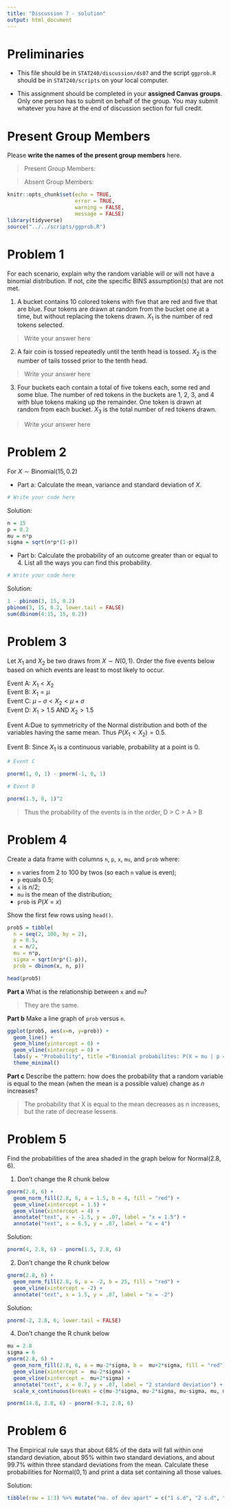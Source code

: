 ---
title: "Discussion 7 - solution"
output: html_document
---

# Preliminaries

- This file should be in `STAT240/discussion/ds07` and the script `ggprob.R` should be in `STAT240/scripts` on your local computer.

- This assignment should be completed in your **assigned Canvas groups**. Only one person has to submit on behalf of the group. You may submit whatever you have at the end of discussion section for full credit.

# Present Group Members

Please **write the names of the present group members** here.

> Present Group Members:

> Absent Group Members: 



```{r setup, include=FALSE}
knitr::opts_chunk$set(echo = TRUE, 
                      error = TRUE, 
                      warning = FALSE, 
                      message = FALSE)
library(tidyverse)
source("../../scripts/ggprob.R")
```



# Problem 1

For each scenario, explain why the random variable will or will not have a binomial distribution. If not, cite the specific BINS assumption(s) that are not met.

1. A bucket contains 10 colored tokens with five that are red and five that are blue. Four tokens are drawn at random from the bucket one at a time, but without replacing the tokens drawn. $X_1$ is the number of red tokens selected.

> Write your answer here

2. A fair coin is tossed repeatedly until the tenth head is tossed. $X_2$ is the number of tails tossed prior to the tenth head.

> Write your answer here

3. Four buckets each contain a total of five tokens each, some red and some blue. The number of red tokens in the buckets are 1, 2, 3, and 4 with blue tokens making up the remainder. One token is drawn at random from each bucket. $X_3$ is the total number of red tokens drawn.

> Write your answer here

# Problem 2

For $X \sim \text{Binomial}(15,0.2)$ 

- Part a: Calculate the mean, variance and standard deviation of $X$.

```{r}
# Write your code here
```

Solution:

```{r}
n = 15
p = 0.2
mu = n*p
sigma = sqrt(n*p*(1-p))
```


- Part b: Calculate the probability of an outcome greater than or equal to 4. List all the ways you can find this probability.

```{r}
# Write your code here
```

Solution:

```{r}
1 - pbinom(3, 15, 0.2)
pbinom(3, 15, 0.2, lower.tail = FALSE)
sum(dbinom(4:15, 15, 0.2))
```

# Problem 3

Let $X_1$ and $X_2$ be two draws from $X \sim N(0,1)$. Order the five events below based on which events are least to most likely to occur.

Event A: $X_1 < X_2$    
Event B: $X_1 = \mu$    
Event C: $\mu - \sigma < X_2 < \mu + \sigma$    
Event D: $X_1 > 1.5$ AND $X_2 > 1.5$

Event A:Due to symmetricity of the Normal distribution and both of the variables having the same mean. Thus $P(X_1<X_2)=0.5$.

Event B: Since $X_1$ is a continuous variable, probability at a point is 0.

```{r}
# Event C

pnorm(1, 0, 1) - pnorm(-1, 0, 1)

# Event D

pnorm(1.5, 0, 1)^2
```

> Thus the probability of the events is in the order, D > C > A > B

# Problem 4

Create a data frame with columns `n`, `p`, `x`, `mu`, and `prob` where:

-   `n` varies from 2 to 100 by twos (so each `n` value is even);
-   `p` equals 0.5;
-   `x` is $n/2$;
-   `mu` is the mean of the distribution;
-   `prob` is $P(X = x)$

Show the first few rows using `head()`.

```{r}
prob5 = tibble(
  n = seq(2, 100, by = 2),
  p = 0.5,
  x = n/2,
  mu = n*p,
  sigma = sqrt(n*p*(1-p)),
  prob = dbinom(x, n, p))

head(prob5)
```


**Part a** What is the relationship between `x` and `mu`?

> They are the same.

**Part b** Make a line graph of `prob` versus `n`.

```{r}
ggplot(prob5, aes(x=n, y=prob)) +
  geom_line() +
  geom_hline(yintercept = 0) +
  geom_vline(xintercept = 0) +
  labs(y = "Probability", title ="Binomial probabilites: P(X = mu | p = 0.5)") +
  theme_minimal()
```


**Part c** Describe the pattern: how does the probability that a random
variable is equal to the mean (when the mean is a possible value) change
as $n$ increases?

> The probability that X is equal to the mean decreases as n increases, but the rate of decrease lessens.

# Problem 5 

Find the probabilities of the area shaded in the graph below for $\text{Normal}(2.8, 6)$.

1. Don't change the R chunk below
```{r}
gnorm(2.8, 6) +
  geom_norm_fill(2.8, 6, a = 1.5, b = 4, fill = "red") +
  geom_vline(xintercept = 1.5) +
  geom_vline(xintercept = 4) +
  annotate("text", x = -1.5, y = .07, label = "x = 1.5") +
  annotate("text", x = 6.5, y = .07, label = "x = 4")
```
Solution:

```{r}
pnorm(4, 2.8, 6) - pnorm(1.5, 2.8, 6)
```


2. Don't change the R chunk below

```{r}
gnorm(2.8, 6) +
  geom_norm_fill(2.8, 6, a = -2, b = 25, fill = "red") +
  geom_vline(xintercept = -2) +
  annotate("text", x = 1.5, y = .07, label = "x = -2") 
```

Solution:

```{r}
pnorm(-2, 2.8, 6, lower.tail = FALSE)
```


4. Don't change the R chunk below

```{r}
mu = 2.8
sigma = 6
gnorm(2.8, 6) +
  geom_norm_fill(2.8, 6, a = mu-2*sigma, b =  mu+2*sigma, fill = "red") +
  geom_vline(xintercept =  mu-2*sigma) +
  geom_vline(xintercept =  mu+2*sigma) +
  annotate("text", x = 0.7, y = .07, label = "2 standard deviation") +
  scale_x_continuous(breaks = c(mu-3*sigma, mu-2*sigma, mu-sigma, mu, mu+sigma,mu+2*sigma, mu+3*sigma))
```

```{r}
pnorm(14.8, 2.8, 6) - pnorm(-9.2, 2.8, 6)
```

# Problem 6

The Empirical rule says that about 68% of the data will fall within one standard deviation, about 95% within two standard deviations, and about 99.7% within three standard deviations from the mean. Calculate these probabilities for $\text{Normal}(0,1)$ and print a data set containing all those values.

Solution:

```{r}
tibble(row = 1:3) %>% mutate("no. of dev apart" = c("1 s.d", "2 s.d", "3 s.d"), prob = c(pnorm(1, 0, 1)-pnorm(-1, 0, 1), pnorm(2, 0, 1)-pnorm(-2, 0, 1), pnorm(3, 0, 1)-pnorm(-3, 0, 1)))
```





